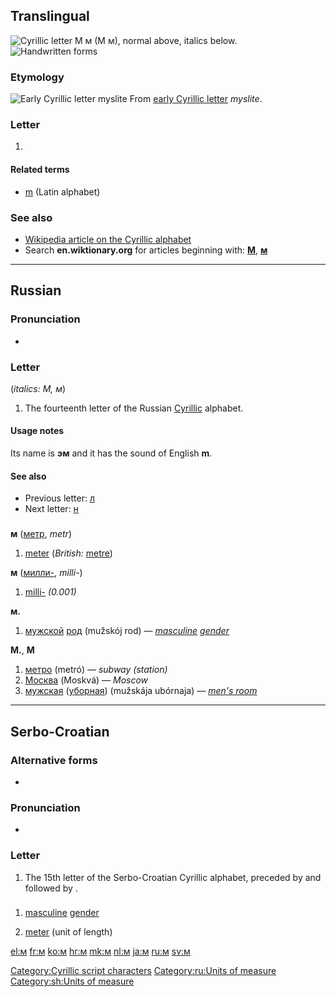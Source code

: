 {{Cyrillic character info|hex=43c|name=CYRILLIC SMALL LETTER EM}}
{{also|Appendix:Variations of "m"}}
==Translingual==
[[Image:Cyrillic M.png|thumb|right|Cyrillic letter '''М м''' (''М м''), normal above, italics below.]]
[[File:14-Russian alphabet-М м.svg|thumb|Handwritten forms]]
===Etymology===
[[Image:Early Cyrillic letter Myslite.png|Early Cyrillic letter ''myslite'']]
From [[w:Early Cyrillic alphabet|early Cyrillic letter]] ''myslite''.

===Letter===
{{head|mul|letter|lower case||upper case|М}}

# {{non-gloss definition|Cyrillic small letter em}}

====Related terms====
* [[m]] (Latin alphabet)

===See also===
* [[w:Cyrillic alphabet|Wikipedia article on the Cyrillic alphabet]]
* Search '''en.wiktionary.org''' for articles beginning with: '''[http://en.wiktionary.org/w/index.php?title=Special%3AAllpages&from=%D0%9C&namespace=0 М]''', '''[http://en.wiktionary.org/w/index.php?title=Special%3AAllpages&from=%D0%BC&namespace=0 м]'''

[[Category:Cyrillic script characters]]

----

==Russian==

===Pronunciation===
* {{qualifier|phoneme}} {{IPA|/m/|lang=ru}}

===Letter===
{{head|ru|letter|lower case||upper case|М}} (''italics: М, м'')

# The fourteenth letter of the Russian [[Cyrillic]] alphabet.

====Usage notes====
Its name is '''эм''' {{IPAchar|(ɛm)}} and it has the sound of English '''m'''.

====See also====
* Previous letter: [[л#Russian|л]]
* Next letter: [[н#Russian|н]]

==={{abbreviation|lang=ru}}===
'''м''' ([[метр]], ''metr'')

# [[meter]] (''British:'' [[metre]])

'''м''' ([[милли-]], ''milli-'')

# [[milli-]] ''(0.001)''

'''м.'''
# [[мужской]] [[род]] (mužskój rod) — ''[[masculine]] [[gender]]''

'''М.''', '''М'''
# [[метро]] (metró) — ''subway (station)''
# [[Москва]] (Moskvá) — ''Moscow''
# [[мужская]] ([[уборная]]) (mužskája ubórnaja) — ''[[men's room]]''

[[Category:ru:Units of measure]]

----

==Serbo-Croatian==

===Alternative forms===
* {{sense|uppercase}} {{l|sh|sc=Cyrl|М}}

===Pronunciation===
* {{qualifier|phoneme}} {{IPA|/m/|lang=sh}}

===Letter===
{{sh-letter|c|m}}

# The 15th letter of the Serbo-Croatian Cyrillic alphabet, preceded by {{l|sh|љ|sc=Cyrl}} and followed by {{l|sh|н|sc=Cyrl}}.

==={{abbreviation|lang=sh}}===
{{sh-abbreviation|c|m}}

# {{grammar|lang=sh}} [[masculine]] [[gender]]
# [[meter]] (unit of length)

[[Category:sh:Units of measure]]

[[el:м]]
[[fr:м]]
[[ko:м]]
[[hr:м]]
[[mk:м]]
[[nl:м]]
[[ja:м]]
[[ru:м]]
[[sv:м]]